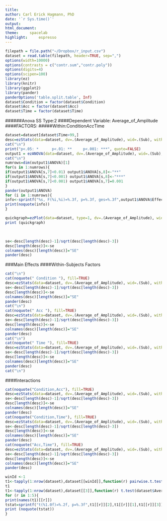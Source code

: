 ```yaml
---
title: 
author: Carl Erick Hagmann, PhD
date: '`r Sys.time()`'
output:
html_document:
theme:     spacelab
highlight:     espresso
---
```

```r
filepath = file.path("~/Dropbox/r_input.csv")
dataset = read.table(filepath, header=TRUE, sep=",")
options(width=10000)
options(contrasts = c("contr.sum","contr.poly"))
options(digits=4)
options(scipen=100)
library(ez)
library(knitr)
library(ggplot2)
library(pander)
panderOptions('table.split.table', Inf)
dataset$Condition = factor(dataset$Condition)
dataset$Acc = factor(dataset$Acc)
dataset$Time = factor(dataset$Time)
``` 
######Anova SS Type:2
####Dependent Variable: Average_of_Amplitude
####FACTORS:
#####Within:Condition*Acc*Time
```r
dataset=dataset[dataset$Time>99,]
desc=ezStats(data=dataset, dv=.(Average_of_Amplitude), wid=.(Sub), within=.(Condition,Acc,Time), type=1)
cat("\n")
print("p<.05: *      p<.01: **     p<.001: ***", quote=FALSE)
output1 = ezANOVA(data=dataset, dv=.(Average_of_Amplitude), wid=.(Sub), within=.(Condition,Acc,Time), detailed=TRUE, type=1, return_aov=FALSE)
cat("\n")
numrows=dim(output1$ANOVA)[1]
for(s in 1:numrows){
if(output1$ANOVA[s,7]<0.01) output1$ANOVA[s,8]<-"**"
if(output1$ANOVA[s,7]<0.001) output1$ANOVA[s,8]<-"***"
if(output1$ANOVA[s,7]<0.001) output1$ANOVA[s,7]=0.001
}
pander(output1$ANOVA)
for (i in 1:numrows){
info<-sprintf("%s, F(%i,%i)=%.3f, p=%.3f, ges=%.3f",output1$ANOVA$Effect[i],output1$ANOVA$DFn[i],output1$ANOVA$DFd[i],output1$ANOVA$F[i],p=output1$ANOVA$p[i], ges=output1$ANOVA$ges[i])
print(noquote(info))
}
```
```r
quickgraph=ezPlot(data=dataset, type=1, dv=.(Average_of_Amplitude), wid=.(Sub), within=.(Condition,Acc,Time), x=.(Time), do_lines=TRUE, split=.(Acc), x_lab="Condition", y_lab="Average of Amplitude", split_lab="Acc",col=.(Condition))+theme_bw()
print (quickgraph)
```
<br/>
  
```r
se<-desc[length(desc)-1]/sqrt(desc[length(desc)-3])
desc[length(desc)]<-se
colnames(desc)[length(desc)]="SE"
pander(desc)
```
###Main Effects
####Within-Subjects Factors
```r
cat("\n")
cat(noquote(" Condition "), fill=TRUE)
desc=ezStats(data=dataset, dv=.(Average_of_Amplitude), wid=.(Sub), within=.(Condition), type=2)
se<-desc[length(desc)-1]/sqrt(desc[length(desc)-3])
desc[length(desc)]<-se
colnames(desc)[length(desc)]="SE"
pander(desc)
cat("\n")
cat(noquote(" Acc "), fill=TRUE)
desc=ezStats(data=dataset, dv=.(Average_of_Amplitude), wid=.(Sub), within=.(Acc), type=2)
se<-desc[length(desc)-1]/sqrt(desc[length(desc)-3])
desc[length(desc)]<-se
colnames(desc)[length(desc)]="SE"
pander(desc)
cat("\n")
cat(noquote(" Time "), fill=TRUE)
desc=ezStats(data=dataset, dv=.(Average_of_Amplitude), wid=.(Sub), within=.(Time), type=2)
se<-desc[length(desc)-1]/sqrt(desc[length(desc)-3])
desc[length(desc)]<-se
colnames(desc)[length(desc)]="SE"
pander(desc)
cat("\n")
```
####Interactions
```r
cat(noquote("Condition,Acc"), fill=TRUE)
desc=ezStats(data=dataset, dv=.(Average_of_Amplitude), wid=.(Sub), within=.(Condition,Acc), type=2)
se<-desc[length(desc)-1]/sqrt(desc[length(desc)-3])
desc[length(desc)]<-se
colnames(desc)[length(desc)]="SE"
pander(desc)
cat(noquote("Condition,Time"), fill=TRUE)
desc=ezStats(data=dataset, dv=.(Average_of_Amplitude), wid=.(Sub), within=.(Condition,Time), type=2)
se<-desc[length(desc)-1]/sqrt(desc[length(desc)-3])
desc[length(desc)]<-se
colnames(desc)[length(desc)]="SE"
pander(desc)
cat(noquote("Acc,Time"), fill=TRUE)
desc=ezStats(data=dataset, dv=.(Average_of_Amplitude), wid=.(Sub), within=.(Acc,Time), type=2)
se<-desc[length(desc)-1]/sqrt(desc[length(desc)-3])
desc[length(desc)]<-se
colnames(desc)[length(desc)]="SE"
pander(desc)
```
```r
winId <-1
t1<-tapply(1:nrow(dataset),dataset[[winId]],function(r) pairwise.t.test(dataset$Average_of_Amplitude[r],dataset$Condition[r],pool.sd=FALSE,p.adj="none"))
t1
t1<-tapply(1:nrow(dataset),dataset[[3]],function(r) t.test(dataset$Average_of_Amplitude[dataset[[1]]==1][r],dataset$Average_of_Amplitude[dataset[[1]]==2][r],data=dataset,paired=T))
for (r in 1:5){
print(names(t1)[[r]])
tstat=sprintf("t(%1.0f)=%.2f, p=%.3f",t1[[r]][2],t1[[r]][1],t1[[r]][3])
print (noquote(tstat))
}
```
